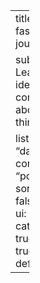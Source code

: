 ---
title: "My fast.ai journey"

subtitle: Learnings, ideas and commentary about all things fastai

listing:
  sort: "date desc"
  contents: "posts"
  sort-ui: false
  filter-ui: false
  categories: true
  feed: true
  type: default
---
